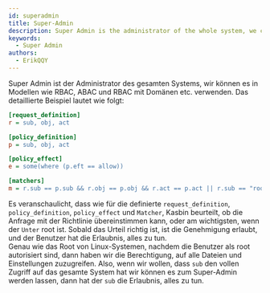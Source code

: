 ```yaml
---
id: superadmin
title: Super-Admin
description: Super Admin is the administrator of the whole system, we can use it in models like RBAC, ABAC and RBAC with domains etc
keywords:
  - Super Admin
authors:
  - ErikQQY
---
```


Super Admin ist der Administrator des gesamten Systems, wir können es in Modellen wie RBAC, ABAC und RBAC mit Domänen etc. verwenden. Das detaillierte Beispiel lautet wie folgt:
```ini
[request_definition]
r = sub, obj, act

[policy_definition]
p = sub, obj, act

[policy_effect]
e = some(where (p.eft == allow))

[matchers]
m = r.sub == p.sub && r.obj == p.obj && r.act == p.act || r.sub == "root"
```
Es veranschaulicht, dass wie für die definierte `request_definition`, `policy_definition`, `policy_effect` und `Matcher`, Kasbin beurteilt, ob die Anfrage mit der Richtlinie übereinstimmen kann, oder am wichtigsten, wenn der `Unter` root ist. Sobald das Urteil richtig ist, ist die Genehmigung erlaubt, und der Benutzer hat die Erlaubnis, alles zu tun.  
Genau wie das Root von Linux-Systemen, nachdem die Benutzer als root autorisiert sind, dann haben wir die Berechtigung, auf alle Dateien und Einstellungen zuzugreifen. Also, wenn wir wollen, dass `sub` den vollen Zugriff auf das gesamte System hat wir können es zum Super-Admin werden lassen, dann hat der `sub` die Erlaubnis, alles zu tun. 